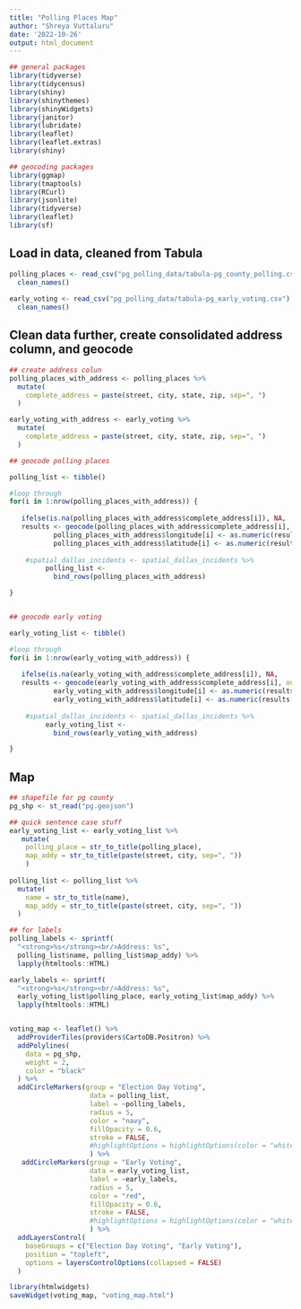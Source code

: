 ```yaml
---
title: "Polling Places Map"
author: "Shreya Vuttaluru"
date: '2022-10-26'
output: html_document
---
```


```r

## general packages
library(tidyverse)
library(tidycensus)
library(shiny)
library(shinythemes)
library(shinyWidgets)
library(janitor)
library(lubridate)
library(leaflet)
library(leaflet.extras)
library(shiny)

## geocoding packages
library(ggmap)
library(tmaptools)
library(RCurl)
library(jsonlite)
library(tidyverse)
library(leaflet)
library(sf)

```

## Load in data, cleaned from Tabula 

```r
polling_places <- read_csv("pg_polling_data/tabula-pg_county_polling.csv") %>%
  clean_names()
  
early_voting <- read_csv("pg_polling_data/tabula-pg_early_voting.csv") %>%
  clean_names()

```

## Clean data further, create consolidated address column, and geocode

```r

## create address colun
polling_places_with_address <- polling_places %>%
  mutate(
    complete_address = paste(street, city, state, zip, sep=", ")
  )

early_voting_with_address <- early_voting %>%
  mutate(
    complete_address = paste(street, city, state, zip, sep=", ")
  )

## geocode polling places

polling_list <- tibble() 

#loop through
for(i in 1:nrow(polling_places_with_address)) {
   
   ifelse(is.na(polling_places_with_address$complete_address[i]), NA,      
   results <- geocode(polling_places_with_address$complete_address[i], output = "latlona", source = "google"))
           polling_places_with_address$longitude[i] <- as.numeric(results[1])
           polling_places_with_address$latitude[i] <- as.numeric(results[2])
           
    #spatial_dallas_incidents <- spatial_dallas_incidents %>%
         polling_list <-
           bind_rows(polling_places_with_address) 

}


## geocode early voting

early_voting_list <- tibble() 

#loop through
for(i in 1:nrow(early_voting_with_address)) {
   
   ifelse(is.na(early_voting_with_address$complete_address[i]), NA,      
   results <- geocode(early_voting_with_address$complete_address[i], output = "latlona", source = "google"))
           early_voting_with_address$longitude[i] <- as.numeric(results[1])
           early_voting_with_address$latitude[i] <- as.numeric(results[2])
           
    #spatial_dallas_incidents <- spatial_dallas_incidents %>%
         early_voting_list <-
           bind_rows(early_voting_with_address) 

}


```

## Map

```r

## shapefile for pg county
pg_shp <- st_read("pg.geojson")

## quick sentence case stuff
early_voting_list <- early_voting_list %>%
   mutate(
    polling_place = str_to_title(polling_place),
    map_addy = str_to_title(paste(street, city, sep=", "))
    )
  
polling_list <- polling_list %>%
  mutate(
    name = str_to_title(name),
    map_addy = str_to_title(paste(street, city, sep=", "))
  )

## for labels
polling_labels <- sprintf(
  "<strong>%s</strong><br/>Address: %s",
  polling_list$name, polling_list$map_addy) %>%
  lapply(htmltools::HTML)

early_labels <- sprintf(
  "<strong>%s</strong><br/>Address: %s",
  early_voting_list$polling_place, early_voting_list$map_addy) %>%
  lapply(htmltools::HTML)


voting_map <- leaflet() %>%
  addProviderTiles(providers$CartoDB.Positron) %>%
  addPolylines(
    data = pg_shp,
    weight = 2,
    color = "black"
  ) %>%
  addCircleMarkers(group = "Election Day Voting",
                    data = polling_list,
                    label = ~polling_labels,
                    radius = 5,
                    color = "navy",
                    fillOpacity = 0.6,
                    stroke = FALSE,
                    #highlightOptions = highlightOptions(color = "white", weight = 5, bringToFront = TRUE)
                    ) %>%
   addCircleMarkers(group = "Early Voting",
                    data = early_voting_list,
                    label = ~early_labels,
                    radius = 5,
                    color = "red",
                    fillOpacity = 0.6,
                    stroke = FALSE,
                    #highlightOptions = highlightOptions(color = "white", weight = 5, bringToFront = TRUE)
                    ) %>%
  addLayersControl(
    baseGroups = c("Election Day Voting", "Early Voting"),
    position = "topleft", 
    options = layersControlOptions(collapsed = FALSE)
  ) 

library(htmlwidgets)
saveWidget(voting_map, "voting_map.html")
  

```